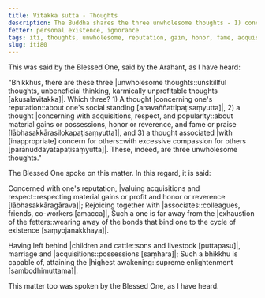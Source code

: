 ```yaml
---
title: Vitakka sutta - Thoughts
description: The Buddha shares the three unwholesome thoughts - 1) concerning one's reputation, 2) concerning acquisitions, respect, and popularity, and 3) associated with inappropriate concern for others.
fetter: personal existence, ignorance
tags: iti, thoughts, unwholesome, reputation, gain, honor, fame, acquisitions, respect, popularity, compassion, iti50-99
slug: iti80
---
```


This was said by the Blessed One, said by the Arahant, as I have heard:

"Bhikkhus, there are these three \|unwholesome thoughts::unskillful thoughts, unbeneficial thinking, karmically unprofitable thoughts [akusalavitakka]|. Which three? 1) A thought \|concerning one's reputation::about one's social standing [anavaññattipaṭisaṃyutta]|, 2) a thought \|concerning with acquisitions, respect, and popularity::about material gains or possessions, honor or reverence, and fame or praise [lābhasakkārasilokapaṭisaṃyutta]|, and 3) a thought associated \|with [inappropriate] concern for others::with excessive compassion for others [parānuddayatāpaṭisaṃyutta]|. These, indeed, are three unwholesome thoughts."

The Blessed One spoke on this matter. In this regard, it is said:

Concerned with one's reputation,
\|valuing acquisitions and respect::respecting material gains or profit and honor or reverence [lābhasakkāragārava]|;
Rejoicing together with |associates::colleagues, friends, co-workers [amacca]|,
Such a one is far away from the \|exhaustion of the fetters::wearing away of the bonds that bind one to the cycle of existence [saṃyojanakkhaya]|.

Having left behind \|children and cattle::sons and livestock [puttapasu]|,
marriage and |acquisitions::possessions [saṃhara]|;
Such a bhikkhu is capable of,
attaining the \|highest awakening::supreme enlightenment [sambodhimuttama]|.

This matter too was spoken by the Blessed One, as I have heard.